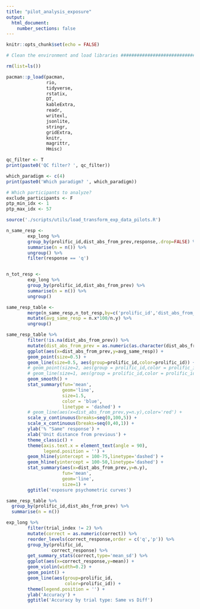 ```yaml
---
title: "pilot_analysis_exposure"
output:
  html_document:
    number_sections: false
---
```


```r
knitr::opts_chunk$set(echo = FALSE)
```

```r

# Clean the environment and load libraries ############################

rm(list=ls())

pacman::p_load(pacman,
               rio,
               tidyverse,
               rstatix,
               DT,
               kableExtra,
               readr,
               writexl,
               jsonlite,
               stringr,
               gridExtra,
               knitr,
               magrittr,
               Hmisc)

```

```r

qc_filter <- T
print(paste0('QC filter? ', qc_filter))

which_paradigm <- c(4)
print(paste0('Which paradigm? ', which_paradigm))

# Which participants to analyze?
exclude_participants <- F
ptp_min_idx <- 1
ptp_max_idx <- 57

source('./scripts/utils/load_transform_exp_data_pilots.R')


```

```r


n_same_resp <- 
        exp_long %>%
        group_by(prolific_id,dist_abs_from_prev,response,.drop=FALSE) %>% 
        summarise(n = n()) %>%
        ungroup() %>%
        filter(response == 'q')


n_tot_resp <- 
        exp_long %>%
        group_by(prolific_id,dist_abs_from_prev) %>%
        summarise(n = n()) %>%
        ungroup()

same_resp_table <- 
        merge(n_same_resp,n_tot_resp,by=c('prolific_id','dist_abs_from_prev')) %>%
        mutate(avg_same_resp = n.x*100/n.y) %>% 
        ungroup()

same_resp_table %>%
        filter(!is.na(dist_abs_from_prev)) %>%
        mutate(dist_abs_from_prev = as.numeric(as.character(dist_abs_from_prev))) %>%
        ggplot(aes(x=dist_abs_from_prev,y=avg_same_resp)) +
        geom_point(size=0.5) +
        geom_line(size=0.5, aes(group=prolific_id,color=prolific_id)) +
        # geom_point(size=2, aes(group = prolific_id,color = prolific_id)) + 
        # geom_line(size=1, aes(group = prolific_id,color = prolific_id)) + 
        geom_smooth() +
        stat_summary(fun='mean',
                     geom='line',
                     size=1.5,
                     color = 'blue',
                     linetype = 'dashed') +
        # geom_line(aes(x=dist_abs_from_prev,y=n.y),color='red') +
        scale_y_continuous(breaks=seq(0,100,5)) +
        scale_x_continuous(breaks=seq(0,40,1)) +
        ylab('% "Same" response') +
        xlab('Unit distance from previous') + 
        theme_classic() +
        theme(axis.text.x = element_text(angle = 90),
              legend.position = '') +
        geom_hline(yintercept = 100-75,linetype='dashed') +
        geom_hline(yintercept = 100-50,linetype='dashed') +
        stat_summary(aes(x=dist_abs_from_prev,y=n.y),
                     fun='mean',
                     geom='line',
                     size=1) + 
        ggtitle('exposure psychometric curves')

same_resp_table %>%
  group_by(prolific_id,dist_abs_from_prev) %>%
  summarise(n = n())


```

```r

exp_long %>%
        filter(trial_index != 2) %>% 
        mutate(correct = as.numeric(correct)) %>%
        reorder_levels(correct_response,order = c('q','p')) %>% 
        group_by(prolific_id,
                 correct_response) %>%
        get_summary_stats(correct,type='mean_sd') %>% 
        ggplot(aes(x=correct_response,y=mean)) +
        geom_violin(width=0.2) +
        geom_point() +
        geom_line(aes(group=prolific_id,
                      color=prolific_id)) +
        theme(legend.position = '') + 
        ylab('Accuracy') + 
        ggtitle('Accuracy by trial type: Same vs Diff')


```












